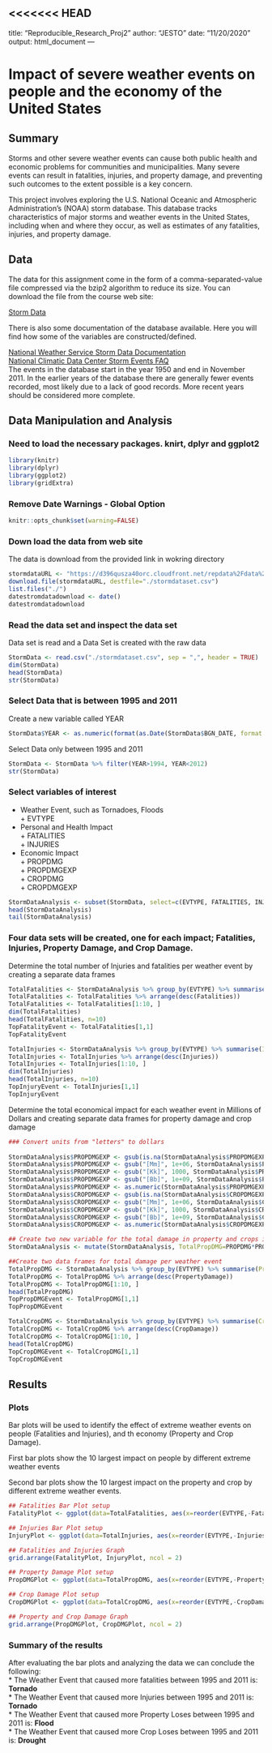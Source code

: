 <<<<<<< HEAD
---
title: "Reproducible_Research_Proj2"
author: "JESTO"
date: "11/20/2020"
output: html_document
---

Impact of severe weather events on people and the economy of the United States
========================================================================================================


## Summary  

Storms and other severe weather events can cause both public health and economic problems for communities and municipalities. Many severe events can result in fatalities, injuries, and property damage, and preventing such outcomes to the extent possible is a key concern.  
  
This project involves exploring the U.S. National Oceanic and Atmospheric Administration's (NOAA) storm database. This database tracks characteristics of major storms and weather events in the United States, including when and where they occur, as well as estimates of any fatalities, injuries, and property damage.  

## Data  

The data for this assignment come in the form of a comma-separated-value file compressed via the bzip2 algorithm to reduce its size. You can download the file from the course web site:  
  
[Storm Data](https://d396qusza40orc.cloudfront.net/repdata%2Fdata%2FStormData.csv.bz2)  
  
There is also some documentation of the database available. Here you will find how some of the variables are constructed/defined.  

[National Weather Service Storm Data Documentation](https://d396qusza40orc.cloudfront.net/repdata%2Fpeer2_doc%2Fpd01016005curr.pdf)  
[National Climatic Data Center Storm Events FAQ](https://d396qusza40orc.cloudfront.net/repdata%2Fpeer2_doc%2FNCDC%20Storm%20Events-FAQ%20Page.pdf)  
The events in the database start in the year 1950 and end in November 2011. In the earlier years of the database there are generally fewer events recorded, most likely due to a lack of good records. More recent years should be considered more complete.  

## Data Manipulation and Analysis

### Need to load the necessary packages.  knirt, dplyr and ggplot2 

```{r packakes, echo=TRUE}
library(knitr)
library(dplyr)
library(ggplot2)
library(gridExtra)
```

### Remove Date Warnings - Global Option


```{r , cache=TRUE, echo=TRUE}
knitr::opts_chunk$set(warning=FALSE)
```


### Down load the data from web site 
  
The data is download from the provided link in wokring directory  

```{r loading data, cache=TRUE, echo=TRUE}
stormdataURL <- "https://d396qusza40orc.cloudfront.net/repdata%2Fdata%2FStormData.csv.bz2"
download.file(stormdataURL, destfile="./stormdataset.csv")
list.files("./")
datestromdatadownload <- date()
datestromdatadownload
```

### Read the data set and inspect the data set  

Data set is read and a Data Set is created with the raw data  

```{r read data set, cache=TRUE, echo=TRUE}
StormData <- read.csv("./stormdataset.csv", sep = ",", header = TRUE)
dim(StormData)
head(StormData)
str(StormData)

```

### Select Data that is between 1995 and 2011

Create a new variable called YEAR

```{r year, cache=TRUE, echo=TRUE}

StormData$YEAR <- as.numeric(format(as.Date(StormData$BGN_DATE, format = "%m/%d/%Y %H:%M:%S"), "%Y"))
```

Select Data only between 1995 and 2011  

```{r select 1995 to 2011, cache=TRUE, echo=TRUE}  

StormData <- StormData %>% filter(YEAR>1994, YEAR<2012)  
str(StormData)
```

### Select variables of interest 

* Weather Event, such as Tornadoes, Floods    
        + EVTYPE    
* Personal and Health Impact  
        + FATALITIES      
        + INJURIES    
* Economic Impact  
        + PROPDMG     
        + PROPDMGEXP      
        + CROPDMG    
        + CROPDMGEXP    
        
```{r select variables, cache=TRUE, echo=TRUE}
StormDataAnalysis <- subset(StormData, select=c(EVTYPE, FATALITIES, INJURIES, PROPDMG, PROPDMGEXP, CROPDMG, CROPDMGEXP))
head(StormDataAnalysis)
tail(StormDataAnalysis)
```

### Four data sets will be created, one for each impact; Fatalities, Injuries, Property Damage, and Crop Damage.

Determine the total number of Injuries and fatalities per weather event by creating a separate data frames  

```{r total fatalities and injuries, cache=TRUE, echo=TRUE}
TotalFatalities <- StormDataAnalysis %>% group_by(EVTYPE) %>% summarise(Fatalities=sum(FATALITIES, na.rm = TRUE))
TotalFatalities <- TotalFatalities %>% arrange(desc(Fatalities))
TotalFatalities <- TotalFatalities[1:10, ]
dim(TotalFatalities)
head(TotalFatalities, n=10)
TopFatalityEvent <- TotalFatalities[1,1]
TopFatalityEvent

TotalInjuries <- StormDataAnalysis %>% group_by(EVTYPE) %>% summarise(Injuries=sum(INJURIES, na.rm = TRUE))
TotalInjuries <- TotalInjuries %>% arrange(desc(Injuries))
TotalInjuries <- TotalInjuries[1:10, ]
dim(TotalInjuries)
head(TotalInjuries, n=10)
TopInjuryEvent <- TotalInjuries[1,1]
TopInjuryEvent
```

Determine the total economical impact for each weather event in Millions of Dollars and creating separate data frames for property damage and crop damage  

```{r , cache=TRUE, echo=TRUE}
### Convert units from "letters" to dollars
 
StormDataAnalysis$PROPDMGEXP <- gsub(is.na(StormDataAnalysis$PROPDMGEXP), 0, StormDataAnalysis$PROPDMGEXP, ignore.case = TRUE) # NA's considered as 0 dollars
StormDataAnalysis$PROPDMGEXP <- gsub("[Mm]", 1e+06, StormDataAnalysis$PROPDMGEXP, ignore.case = TRUE)
StormDataAnalysis$PROPDMGEXP <- gsub("[Kk]", 1000, StormDataAnalysis$PROPDMGEXP, ignore.case = TRUE)
StormDataAnalysis$PROPDMGEXP <- gsub("[Bb]", 1e+09, StormDataAnalysis$PROPDMGEXP, ignore.case = TRUE)
StormDataAnalysis$PROPDMGEXP <- as.numeric(StormDataAnalysis$PROPDMGEXP)
StormDataAnalysis$CROPDMGEXP <- gsub(is.na(StormDataAnalysis$CROPDMGEXP), 0, StormDataAnalysis$CROPDMGEXP, ignore.case = TRUE) # NA's considered as 0 dollars
StormDataAnalysis$CROPDMGEXP <- gsub("[Mm]", 1e+06, StormDataAnalysis$CROPDMGEXP, ignore.case = TRUE)
StormDataAnalysis$CROPDMGEXP <- gsub("[Kk]", 1000, StormDataAnalysis$CROPDMGEXP, ignore.case = TRUE)
StormDataAnalysis$CROPDMGEXP <- gsub("[Bb]", 1e+09, StormDataAnalysis$CROPDMGEXP, ignore.case = TRUE)
StormDataAnalysis$CROPDMGEXP <- as.numeric(StormDataAnalysis$CROPDMGEXP)

## Create two new variable for the total damage in property and crops in millions of dollars
StormDataAnalysis <- mutate(StormDataAnalysis, TotalPropDMG=PROPDMG*PROPDMGEXP/1e+06, TotalCropDMG=CROPDMG*CROPDMGEXP/1e+06)

##Create two data frames for total damage per weather event
TotalPropDMG <- StormDataAnalysis %>% group_by(EVTYPE) %>% summarise(PropertyDamage=sum(TotalPropDMG, na.rm = TRUE))
TotalPropDMG <- TotalPropDMG %>% arrange(desc(PropertyDamage))
TotalPropDMG <- TotalPropDMG[1:10, ]
head(TotalPropDMG)
TopPropDMGEvent <- TotalPropDMG[1,1]
TopPropDMGEvent

TotalCropDMG <- StormDataAnalysis %>% group_by(EVTYPE) %>% summarise(CropDamage=sum(TotalCropDMG, na.rm = TRUE))                                                          
TotalCropDMG <- TotalCropDMG %>% arrange(desc(CropDamage))
TotalCropDMG <- TotalCropDMG[1:10, ]
head(TotalCropDMG)
TopCropDMGEvent <- TotalCropDMG[1,1]
TopCropDMGEvent

```

## Results  

### Plots  
  
Bar plots will be used to identify the effect of extreme weather events on people (Fatalities and Injuries), and th economy (Property and Crop Damage).  

First bar plots show the 10 largest impact on people by different extreme weather events 
  
Second bar plots show the 10 largest impact on the property and crop by different extreme weather events.  

```{r , cache=TRUE, echo=TRUE}
## Fatalities Bar Plot setup
FatalityPlot <- ggplot(data=TotalFatalities, aes(x=reorder(EVTYPE,-Fatalities), y=Fatalities, fill=EVTYPE)) + geom_bar(stat="identity", show.legend=F) + labs(title="Fatalities of Top 10 Events", x="Events", y="Total Fatalities") + theme(axis.text.x = element_text(angle = 45, hjust = 1))

## Injuries Bar Plot setup
InjuryPlot <- ggplot(data=TotalInjuries, aes(x=reorder(EVTYPE,-Injuries), y=Injuries, fill=EVTYPE)) + geom_bar(stat="identity", show.legend=F) + labs(title="Injuries of Top 10 Events", x="Events", y="Total Fatalities") + theme(axis.text.x = element_text(angle = 45, hjust = 1))

## Fatalities and Injuries Graph 
grid.arrange(FatalityPlot, InjuryPlot, ncol = 2)

## Property Damage Plot setup
PropDMGPlot <- ggplot(data=TotalPropDMG, aes(x=reorder(EVTYPE,-PropertyDamage), y=PropertyDamage, fill=EVTYPE)) + geom_bar(stat="identity", show.legend=F) + labs(title="Property Damage", x="Events", y="Total Property Damage, Millions of Dollars") + theme(axis.text.x = element_text(angle = 45, hjust = 1))

## Crop Damage Plot setup
CropDMGPlot <- ggplot(data=TotalCropDMG, aes(x=reorder(EVTYPE,-CropDamage), y=CropDamage, fill=EVTYPE))+ geom_bar(stat="identity", show.legend=F) + labs(title="Crop Damage", x="Events", y="Total Crop Damage, Millions of Dollars") + theme(axis.text.x = element_text(angle = 45, hjust = 1))

## Property and Crop Damage Graph 
grid.arrange(PropDMGPlot, CropDMGPlot, ncol = 2)
```

### Summary of the results  

After evaluating the bar plots and analyzing the data we can conclude the following:  
* The Weather Event that caused more fatalities between 1995 and 2011 is: **Tornado**        
* The Weather Event that caused more Injuries between 1995 and 2011 is: **Tornado**  
* The Weather Event that caused more Property Loses between 1995 and 2011 is: **Flood**  
* The Weather Event that caused more Crop Loses between 1995 and 2011 is: **Drought**  

